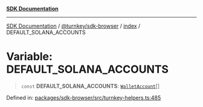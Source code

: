 [**SDK Documentation**](../../../../README.mdx)

***

[SDK Documentation](../../../../packages.mdx) / [@turnkey/sdk-browser](../../README.mdx) / [index](../README.mdx) / DEFAULT\_SOLANA\_ACCOUNTS

# Variable: DEFAULT\_SOLANA\_ACCOUNTS

> `const` **DEFAULT\_SOLANA\_ACCOUNTS**: [`WalletAccount`](../interfaces/WalletAccount.mdx)[]

Defined in: [packages/sdk-browser/src/turnkey-helpers.ts:485](https://github.com/tkhq/sdk/blob/e1b1a69bdd608320aaf03cc2dbbf68dc0c52b28d/packages/sdk-browser/src/turnkey-helpers.ts#L485)
